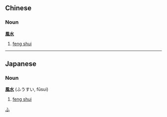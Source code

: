 == Chinese ==
===Noun===
'''[[風]][[水]]'''

# [[feng shui]]

----

== Japanese ==
===Noun===
'''[[風]][[水]]''' (ふうすい, fūsui)
# [[feng shui]]

[[Category:Japanese language|ふ]]